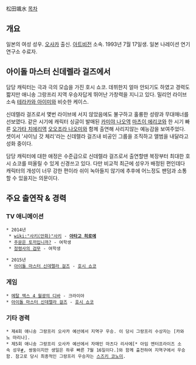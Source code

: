 松田颯水
[[목차]]

== 개요 ==
일본의 여성 성우. [[오사카]] 출신. [[아트비전]] 소속. 1993년 7월 17일생. 일본 나레이션 연기연구소 수료자.

== 아이돌 마스터 신데렐라 걸즈에서 ==

담당 캐릭터는 극과 극의 모습을 가진 호시 쇼코. 데뷔한지 얼마 안되기도 하였고 경력도 짧지만 애니송 그랑프리 지역 우승자답게 뛰어난 가창력을 지니고 있다. 밀리언 라이브 소속 [[테라카와 아이미]]와 비슷한 케이스.

신데렐라 걸즈로서 몇번 라이브에 서지 않았음에도 불구하고 훌륭한 성량과 무대매너를 선보였다. 같은 시기에 캐릭터 싱글이 발매된 [[카미야 나오]]역 [[마츠이 에리코]]와 한 시기 빠른 [[오가타 치에리]]역 [[오오조라 나오미]]와 함께 출연해 사리지않는 예능감을 보여주었다. 셋이서 '샤이닝 갓 체리'라는 신데렐라 걸즈내 비공인 그룹을 조직하고 앨범을 내달라고 성화 중이다.

담당 캐릭터에 대한 애정은 수준급으로 신데렐라 걸즈로서 출연할땐 복장부터 최대한 호시 쇼코를 떠올릴 수 있게 신경쓰고 있다. 다만 비교적 최근에 성우가 배정된 편인데다 캐릭터의 개성이 너무 강한 편이라 쉬이 녹아들지 않기에 추후에 어느정도 팬덤과 소통할 수 있을지는 의문이다. 
== 주요 출연작 & 경력 ==
=== TV 애니메이션 ===
 * 2014년
  * [[wiki:"사키(만화)"사키]] - '''[[아타고 히로에]]'''
  * [[주문은 토끼입니까?]] - 여학생
  * [[정령사의 검무]] - 여학생

 * 2015년
  * [[아이돌 마스터 신데렐라 걸즈/애니메이션|아이돌 마스터 신데렐라 걸즈]] - [[호시 쇼코]]

=== 게임 ===
 * [[메탈 맥스 4 월광의 디바]] - 크라이야
 * [[아이돌 마스터 신데렐라 걸즈]] - [[호시 쇼코]]

=== 기타 경력 ===
 * 제4회 애니송 그랑프리 오사카 예선에서 지역구 우승. 이 당시 그랑프리 수상자는 [카와노 마리나].
 * 제5회 애니송 그랑프리 오사카 예선에서 자매인 마츠다 리사에[* 아임 엔터프라이즈 소속 성우[http://ameblo.jp/7-16r17s/entry-11927891963.html #], 쌍둥이지만 생일은 하루 빠른 7월 16일이다.]와 함께 출전하여 지역구에서 우승함. 참고로 당시 최종적인 그랑프리 우승자는 [[스즈키 코노미]].
